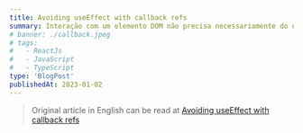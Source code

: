 ---
title: Avoiding useEffect with callback refs
summary: Interação com um elemento DOM não precisa necessariamente do useEffect
# banner: ./callback.jpeg
# tags:
#   - ReactJs
#   - JavaScript
#   - TypeScript
type: 'BlogPost'
publishedAt: 2023-01-02
---

> Original article in English can be read at [Avoiding useEffect with callback refs](https://tkdodo.eu/blog/avoiding-use-effect-with-callback-refs)